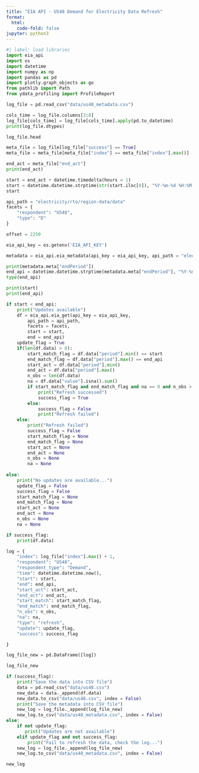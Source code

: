 ```yaml
---
title: "EIA API - US48 Demand for Electricity Data Refresh"
format:
  html:
    code-fold: false
jupyter: python3 
---
```




```python
#| label: load libraries
import eia_api
import os
import datetime
import numpy as np
import pandas as pd
import plotly.graph_objects as go
from pathlib import Path
from ydata_profiling import ProfileReport
```


```python
log_file = pd.read_csv("data/us48_metadata.csv")

cols_time = log_file.columns[3:8]
log_file[cols_time] = log_file[cols_time].apply(pd.to_datetime)
print(log_file.dtypes)

log_file.head

```


```python
meta_file = log_file[log_file["success"] == True] 
meta_file = meta_file[meta_file["index"] == meta_file["index"].max()]

end_act = meta_file["end_act"]
print(end_act)

```

```python
start = end_act + datetime.timedelta(hours = 1)
start = datetime.datetime.strptime(str(start.iloc[0]), "%Y-%m-%d %H:%M:%S")
start
```


```python
api_path = "electricity/rto/region-data/data"
facets = {
    "respondent": "US48",
    "type": "D"
}

offset = 2250

eia_api_key = os.getenv('EIA_API_KEY')
```



```python
metadata = eia_api.eia_metadata(api_key = eia_api_key, api_path = "electricity/rto/region-data/")
```

```python
print(metadata.meta["endPeriod"])
end_api = datetime.datetime.strptime(metadata.meta["endPeriod"], "%Y-%m-%dT%H")
type(end_api)
```

```python
print(start)
print(end_api)
```

```python
if start < end_api:
    print("Updates available")
    df = eia_api.eia_get(api_key = eia_api_key, 
        api_path = api_path, 
        facets = facets, 
        start = start,
        end = end_api) 
    update_flag = True
    if(len(df.data) > 0):
        start_match_flag = df.data["period"].min() == start
        end_match_flag = df.data["period"].max() == end_api
        start_act = df.data["period"].min()
        end_act = df.data["period"].max()
        n_obs = len(df.data)
        na = df.data["value"].isna().sum()
        if start_match_flag and end_match_flag and na == 0 and n_obs > 0:
            print("Refresh successed")
            success_flag = True
        else:
            success_flag = False
            print("Refresh failed")
    else:
        print("Refresh failed")
        success_flag = False
        start_match_flag = None
        end_match_flag = None
        start_act = None
        end_act = None
        n_obs = None
        na = None
        
else:
    print("No updates are available...")
    update_flag = False
    success_flag = False
    start_match_flag = None
    end_match_flag = None
    start_act = None
    end_act = None
    n_obs = None
    na = None

```


```python
if success_flag:
    print(df.data)
```

```python
log = {
    "index": log_file["index"].max() + 1,
    "respondent": "US48",
    "respondent_type": "Demand",
    "time": datetime.datetime.now(),
    "start": start,
    "end": end_api,
    "start_act": start_act,
    "end_act": end_act,
    "start_match": start_match_flag, 
    "end_match": end_match_flag, 
    "n_obs": n_obs,
    "na": na,
    "type": "refresh",
    "update": update_flag,
    "success": success_flag

}

log_file_new = pd.DataFrame([log])

log_file_new
```

```python
if (success_flag):
    print("Save the data into CSV file")
    data = pd.read_csv("data/us48.csv")
    new_data = data._append(df.data)
    new_data.to_csv("data/us48.csv", index = False)
    print("Save the metadata into CSV file")
    new_log = log_file._append(log_file_new)
    new_log.to_csv("data/us48_metadata.csv", index = False)
else:
    if not update_flag:
       print("Updates are not available")
    elif update_flag and not success_flag:
        print("Fail to refresh the data, check the log...")
    new_log = log_file._append(log_file_new)
    new_log.to_csv("data/us48_metadata.csv", index = False)

```

```python
new_log
```
